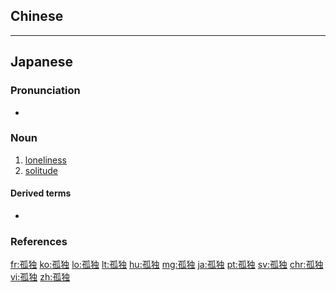 {{also|孤獨}}
==Chinese==
{{zh-see|孤獨}}

----

==Japanese==
{{ja-kanjitab|こ|どく|yomi=on}}

===Pronunciation===
* {{ja-pron|こどく|y=o|acc=0|acc_ref=NHK}}

===Noun===
{{ja-noun|こどく|kyu=孤獨}}

# [[loneliness]]
# [[solitude]]

====Derived terms====
* {{ja-r|孤独感|こどくかん}}

===References===
<references/>

[[fr:孤独]]
[[ko:孤独]]
[[lo:孤独]]
[[lt:孤独]]
[[hu:孤独]]
[[mg:孤独]]
[[ja:孤独]]
[[pt:孤独]]
[[sv:孤独]]
[[chr:孤独]]
[[vi:孤独]]
[[zh:孤独]]